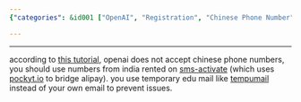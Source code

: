 ```yaml
---
{"categories": &id001 ["OpenAI", "Registration", "Chinese Phone Number", "India", "SMS Activation", "Tempumail", "Temporary Email"], "category": "Online security and privacy", "date": "2023-02-09 01:01:23", "description": "This tutorial provides step-by-step instructions on how to create an OpenAI account using a Chinese phone number and temporary email addresses from Tempumail, making it possible to bypass potential restrictions and issues.", "tags": *id001, "title": "openai account registration"}

---
```


------

according to [this tutorial](https://www.modb.pro/db/573022), openai does not accept chinese phone numbers, you should use numbers from india rented on [sms-activate](https://sms-activate.org/) (which uses [pockyt.io](https://pockyt.io/) to bridge alipay). you use temporary edu mail like [tempumail](https://tempumail.com/mailbox) instead of your own email to prevent issues.

